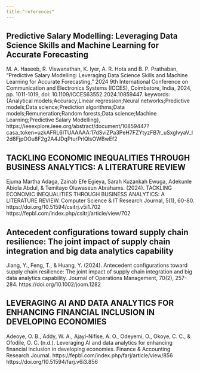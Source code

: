 ```yaml
---
title:"references"
---
```



## Predictive Salary Modelling: Leveraging Data Science Skills and Machine Learning for Accurate Forecasting
M. A. Haseeb, R. Viswanathan, K. Iyer, A. R. Hota and B. P. Prathaban, "Predictive Salary Modelling: Leveraging Data Science Skills and Machine Learning for Accurate Forecasting," 2024 9th International Conference on Communication and Electronics Systems (ICCES), Coimbatore, India, 2024, pp. 1011-1019, doi: 10.1109/ICCES63552.2024.10859447. keywords: {Analytical models;Accuracy;Linear regression;Neural networks;Predictive models;Data science;Prediction algorithms;Data models;Remuneration;Random forests;Data science;Machine Learning;Predictive Salary Modelling},
https://ieeexplore.ieee.org/abstract/document/10859447?casa_token=uzkAFRL6ITUAAAAA:17dSviZPa3PeH7FZYtyzFB7r_uSxglvyaV_I2d8FjpOOu8F2g2A4JDqPturPrlQlsOWBwEf2 

## TACKLING ECONOMIC INEQUALITIES THROUGH BUSINESS ANALYTICS: A LITERATURE REVIEW
Ejuma Martha Adaga, Zainab Efe Egieya, Sarah Kuzankah Ewuga, Adekunle Abiola Abdul, & Temitayo Oluwaseun Abrahams. (2024). TACKLING ECONOMIC INEQUALITIES THROUGH BUSINESS ANALYTICS: A LITERATURE REVIEW. Computer Science & IT Research Journal, 5(1), 60-80. https://doi.org/10.51594/csitrj.v5i1.702
https://fepbl.com/index.php/csitrj/article/view/702

## Antecedent configurations toward supply chain resilience: The joint impact of supply chain integration and big data analytics capability
Jiang, Y., Feng, T., & Huang, Y. (2024). Antecedent configurations toward supply chain resilience: The joint impact of supply chain integration and big data analytics capability. Journal of Operations Management, 70(2), 257–284. 
https://doi.org/10.1002/joom.1282

## LEVERAGING AI AND DATA ANALYTICS FOR ENHANCING FINANCIAL INCLUSION IN DEVELOPING ECONOMIES
Adeoye, O. B., Addy, W. A., Ajayi-Nifise, A. O., Odeyemi, O., Okoye, C. C., & Ofodile, O. C. (n.d.). Leveraging AI and data analytics for enhancing financial inclusion in developing economies. Finance & Accounting Research Journal. https://fepbl.com/index.php/farj/article/view/856 
https://doi.org/10.51594/farj.v6i3.856

